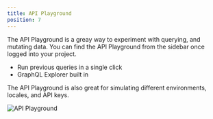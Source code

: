 ```yaml
---
title: API Playground
position: 7
---
```


The API Playground is a greay way to experiment with querying, and mutating data. You can find the API Playground from the sidebar once logged into your project.

- Run previous queries in a single click
- GraphQL Explorer built in

The API Playground is also great for simulating different environments, locales, and API keys.

![API Playground](/images/playground.png)
